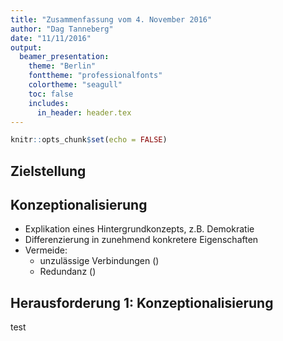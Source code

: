 ```yaml
---
title: "Zusammenfassung vom 4. November 2016"
author: "Dag Tanneberg"
date: "11/11/2016"
output:
  beamer_presentation:
    theme: "Berlin"
    fonttheme: "professionalfonts"
    colortheme: "seagull"
    toc: false
    includes: 
      in_header: header.tex
---
```


```r
knitr::opts_chunk$set(echo = FALSE)
```

## Zielstellung


## Konzeptionalisierung

\input{./diag_conceptTree}

- Explikation eines Hintergrundkonzepts, z.B. Demokratie
- Differenzierung in zunehmend konkretere Eigenschaften
- Vermeide:
    - unzulässige Verbindungen (\textit{conflation})
    - Redundanz (\textit{redundancy})







## Herausforderung 1: Konzeptionalisierung




test
